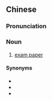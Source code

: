 {{also|答题纸}}
==Chinese==
{{zh-forms|s=答题纸|type=21}}

===Pronunciation===
{{zh-pron
|m=dátízhǐ
|cat=n
}}

===Noun===
{{zh-noun}}

# [[exam paper]]

====Synonyms====
* {{zh-l|考卷}}
* {{zh-l|試卷}}
* {{zh-l|試題冊}}